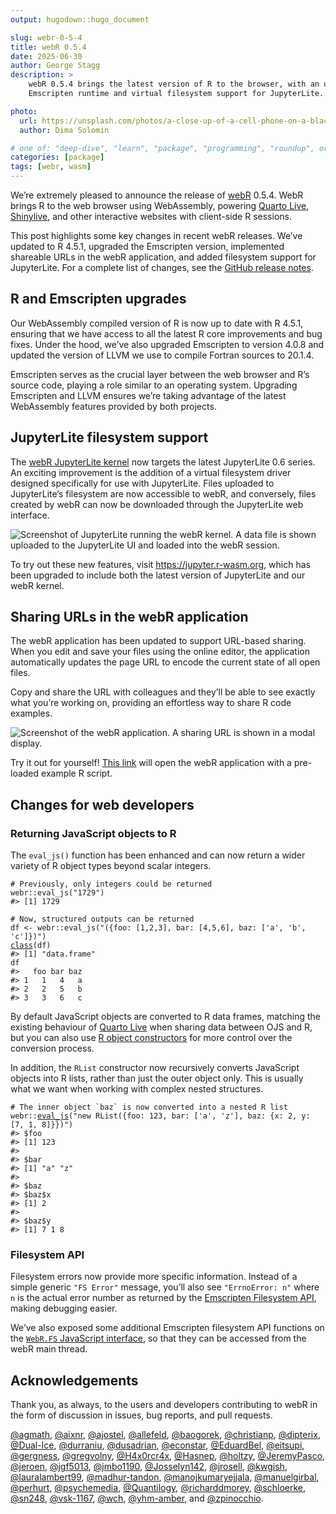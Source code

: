 ```yaml
---
output: hugodown::hugo_document

slug: webr-0-5-4
title: webR 0.5.4
date: 2025-06-30
author: George Stagg
description: >
    webR 0.5.4 brings the latest version of R to the browser, with an upgraded
    Emscripten runtime and virtual filesystem support for JupyterLite.

photo:
  url: https://unsplash.com/photos/a-close-up-of-a-cell-phone-on-a-black-background-q_zV6O2h9vs
  author: Dima Solomin

# one of: "deep-dive", "learn", "package", "programming", "roundup", or "other"
categories: [package]
tags: [webr, wasm]
---
```


<!--
TODO:
* [x] Look over / edit the post's title in the yaml
* [x] Edit (or delete) the description; note this appears in the Twitter card
* [x] Pick category and tags (see existing with `hugodown::tidy_show_meta()`)
* [x] Find photo & update yaml metadata
* [x] Create `thumbnail-sq.jpg`; height and width should be equal
* [x] Create `thumbnail-wd.jpg`; width should be >5x height
* [x] `hugodown::use_tidy_thumbnails()`
* [x] Add intro sentence, e.g. the standard tagline for the package
* [x] `usethis::use_tidy_thanks()`
-->

We're extremely pleased to announce the release of [webR](https://docs.r-wasm.org/webr/v0.5.4/) 0.5.4. WebR brings R to the web browser using WebAssembly, powering [Quarto Live](https://r-wasm.github.io/quarto-live/), [Shinylive](https://shinylive.io/r/examples/), and other interactive websites with client-side R sessions.

This post highlights some key changes in recent webR releases. We've updated to R 4.5.1, upgraded the Emscripten version, implemented shareable URLs in the webR application, and added filesystem support for JupyterLite. For a complete list of changes, see the [GitHub release notes](https://github.com/r-wasm/webr/releases).

## R and Emscripten upgrades

Our WebAssembly compiled version of R is now up to date with R 4.5.1, ensuring that we have access to all the latest R core improvements and bug fixes. Under the hood, we've also upgraded Emscripten to version 4.0.8 and updated the version of LLVM we use to compile Fortran sources to 20.1.4.

Emscripten serves as the crucial layer between the web browser and R's source code, playing a role similar to an operating system. Upgrading Emscripten and LLVM ensures we're taking advantage of the latest WebAssembly features provided by both projects.

## JupyterLite filesystem support

The [webR JupyterLite kernel](https://pypi.org/project/jupyterlite-webr/) now targets the latest JupyterLite 0.6 series. An exciting improvement is the addition of a virtual filesystem driver designed specifically for use with JupyterLite. Files uploaded to JupyterLite's filesystem are now accessible to webR, and conversely, files created by webR can now be downloaded through the JupyterLite web interface.

<img src="images/jupyterlite.png" alt="Screenshot of JupyterLite running the webR kernel. A data file is shown uploaded to the JupyterLite UI and loaded into the webR session."/>

To try out these new features, visit <https://jupyter.r-wasm.org>, which has been upgraded to include both the latest version of JupyterLite and our webR kernel.

## Sharing URLs in the webR application 

The webR application has been updated to support URL-based sharing. When you edit and save your files using the online editor, the application automatically updates the page URL to encode the current state of all open files.

Copy and share the URL with colleagues and they'll be able to see exactly what you're working on, providing an effortless way to share R code examples.

<img src="images/share.png" alt="Screenshot of the webR application. A sharing URL is shown in a modal display."/>

Try it out for yourself! <a href="https://webr.r-wasm.org/latest/#code=eJxNUDtOw0AQFa1PMVqatbCSADUFihIaaKCgjMabsb1i12vtTnBMywm4QxpukAtwL9bx8qlGmveZee%2Fj%2FdCipU%2Fao%2B0MzR4PHXJznDfO0ryncrML5Od%2F6BYZv86Oug2Mxsw6VC9YU5Cirjvj%2BErkmdGlRz%2FItMmz7ByWnpAJEIJCZvIwQuAqsF0Nr2EGPem64QJ6zQ0oZ5yHcgA1GN1uyWeTl7Ss0IcCMF7cww30UTHEGV2KpLqBChU7L6M2z3O4yABqcnbTOd2yDPqNIuf6HxCsc9xIS9y4bcSEsaKAMNLWt%2FdPq4lqsAwyTgDWbEZQLNHD8%2BnvU4T1jgysqkorTa0aRHFih135K1h7Z4EbgikHjGUG4sQcA4nkJy8XiwWYMuQJHFOKB20oQBfru4vluzZhP8HFMtUVRNxPb8drljZWt9qikfk37j%2Bfgw%3D%3D&a" target="_blank">This link</a> will open the webR application with a pre-loaded example R script.

## Changes for web developers

### Returning JavaScript objects to R

The `eval_js()` function has been enhanced and can now return a wider variety of R object types beyond scalar integers.

<!-- This output is pre-rendered because webr::eval_js() runs only under Emscripten -->
<div class="highlight">
<pre class='chroma'><code class='language-r' data-lang='r'><span><span class='c'># Previously, only integers could be returned</span></span>
<span><span class='nf'>webr</span><span class='nf'>::</span><span class='nf'>eval_js</span><span class='o'>(</span><span class='s'>"1729"</span><span class='o'>)</span></span>
<span><span class='c'>#&gt; [1] 1729</span></span>
<span><span class='c'></span></span>
<span><span class='c'># Now, structured outputs can be returned </span></span>
<span><span class='nv'>df</span> <span class='o'>&lt;-</span> <span class='nf'>webr</span><span class='nf'>::</span><span class='nf'>eval_js</span><span class='o'>(</span><span class='s'>"(&#123;foo: [1,2,3], bar: [4,5,6], baz: ['a', 'b', 'c']&#125;)"</span><span class='o'>)</span></span>
<span><span class='nf'><a href='https://rdrr.io/r/base/class.html'>class</a></span><span class='o'>(</span><span class='nv'>df</span><span class='o'>)</span></span>
<span><span class='c'>#&gt; [1] "data.frame"</span></span>
<span></span><span><span class='nv'>df</span></span>
<span><span class='c'>#&gt;   foo bar baz</span></span>
<span><span class='c'>#&gt; 1   1   4   a</span></span>
<span><span class='c'>#&gt; 2   2   5   b</span></span>
<span><span class='c'>#&gt; 3   3   6   c</span></span>
<span></span></code></pre>
</div>

By default JavaScript objects are converted to R data frames, matching the existing behaviour of [Quarto Live](https://r-wasm.github.io/quarto-live/) when sharing data between OJS and R, but you can also use [R object constructors](https://docs.r-wasm.org/webr/latest/api/js/modules/RWorker.html#classes) for more control over the conversion process.

In addition, the `RList` constructor now recursively converts JavaScript objects into R lists, rather than just the outer object only. This is usually what we want when working with complex nested structures.

<!-- This output is pre-rendered because webr::eval_js() runs only under Emscripten -->
<div class="highlight">
<pre class='chroma'><code class='language-r' data-lang='r'><span><span class='c'># The inner object `baz` is now converted into a nested R list</span></span>
<span><span class='nf'>webr</span><span class='nf'>::</span><span class='nf'><a href='https://rdrr.io/pkg/webr/man/eval_js.html'>eval_js</a></span><span class='o'>(</span><span class='s'>"new RList(&#123;foo: 123, bar: ['a', 'z'], baz: &#123;x: 2, y: [7, 1, 8]&#125;&#125;)"</span><span class='o'>)</span></span>
<span></span><span><span class='c'>#&gt; $foo</span></span>
<span><span class='c'>#&gt; [1] 123</span></span>
<span><span class='c'>#&gt; </span></span>
<span><span class='c'>#&gt; $bar</span></span>
<span><span class='c'>#&gt; [1] "a" "z"</span></span>
<span><span class='c'>#&gt; </span></span>
<span><span class='c'>#&gt; $baz</span></span>
<span><span class='c'>#&gt; $baz$x</span></span>
<span><span class='c'>#&gt; [1] 2</span></span>
<span><span class='c'>#&gt; </span></span>
<span><span class='c'>#&gt; $baz$y</span></span>
<span><span class='c'>#&gt; [1] 7 1 8</span></span>
<span></span></code></pre>
</div>

### Filesystem API

Filesystem errors now provide more specific information. Instead of a simple generic `"FS Error"` message, you'll also see `"ErrnoError: n"` where `n` is the actual error number as returned by the [Emscripten Filesystem API](https://emscripten.org/docs/api_reference/Filesystem-API.html), making debugging easier.

We've also exposed some additional Emscripten filesystem API functions on the [`WebR.FS` JavaScript interface](https://docs.r-wasm.org/webr/latest/api/js/classes/WebR.WebR.html#fs), so that they can be accessed from the webR main thread.

## Acknowledgements

Thank you, as always, to the users and developers contributing to webR in the form of discussion in issues, bug reports, and pull requests.

[&#x0040;agmath](https://github.com/agmath), [&#x0040;aixnr](https://github.com/aixnr), [&#x0040;ajostel](https://github.com/ajostel), [&#x0040;allefeld](https://github.com/allefeld), [&#x0040;baogorek](https://github.com/baogorek), [&#x0040;christianp](https://github.com/christianp), [&#x0040;dipterix](https://github.com/dipterix), [&#x0040;Dual-Ice](https://github.com/Dual-Ice), [&#x0040;durraniu](https://github.com/durraniu), [&#x0040;dusadrian](https://github.com/dusadrian), [&#x0040;econstar](https://github.com/econstar), [&#x0040;EduardBel](https://github.com/EduardBel), [&#x0040;eitsupi](https://github.com/eitsupi), [&#x0040;gergness](https://github.com/gergness), [&#x0040;gregvolny](https://github.com/gregvolny), [&#x0040;H4x0rcr4x](https://github.com/H4x0rcr4x), [&#x0040;Hasnep](https://github.com/Hasnep), [&#x0040;holtzy](https://github.com/holtzy), [&#x0040;JeremyPasco](https://github.com/JeremyPasco), [&#x0040;jeroen](https://github.com/jeroen), [&#x0040;jgf5013](https://github.com/jgf5013), [&#x0040;jmbo1190](https://github.com/jmbo1190), [&#x0040;Josselyn142](https://github.com/Josselyn142), [&#x0040;jrosell](https://github.com/jrosell), [&#x0040;kwgish](https://github.com/kwgish), [&#x0040;lauralambert99](https://github.com/lauralambert99), [&#x0040;madhur-tandon](https://github.com/madhur-tandon), [&#x0040;manojkumaryejjala](https://github.com/manojkumaryejjala), [&#x0040;manuelgirbal](https://github.com/manuelgirbal), [&#x0040;perhurt](https://github.com/perhurt), [&#x0040;psychemedia](https://github.com/psychemedia), [&#x0040;Quantilogy](https://github.com/Quantilogy), [&#x0040;richarddmorey](https://github.com/richarddmorey), [&#x0040;schloerke](https://github.com/schloerke), [&#x0040;sn248](https://github.com/sn248), [&#x0040;vsk-1167](https://github.com/vsk-1167), [&#x0040;wch](https://github.com/wch), [&#x0040;yhm-amber](https://github.com/yhm-amber), and [&#x0040;zpinocchio](https://github.com/zpinocchio).
